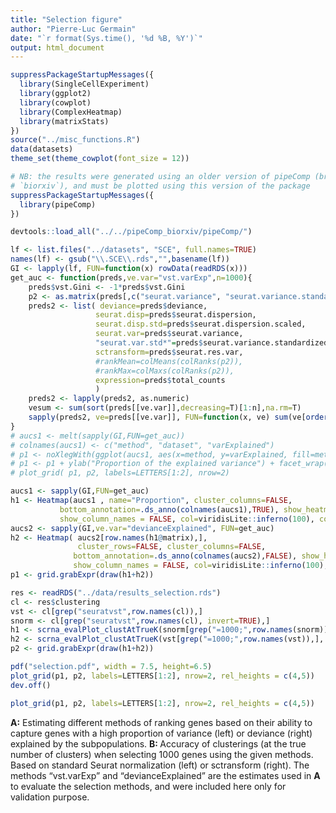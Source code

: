 ```yaml
---
title: "Selection figure"
author: "Pierre-Luc Germain"
date: "`r format(Sys.time(), '%d %B, %Y')`"
output: html_document
---
```


```r
suppressPackageStartupMessages({
  library(SingleCellExperiment)
  library(ggplot2)
  library(cowplot)
  library(ComplexHeatmap)
  library(matrixStats)
})
source("../misc_functions.R")
data(datasets)
theme_set(theme_cowplot(font_size = 12))
```

```r
# NB: the results were generated using an older version of pipeComp (branch 
# `biorxiv`), and must be plotted using this version of the package
suppressPackageStartupMessages({
  library(pipeComp)
})
```

```r
devtools::load_all("../../pipeComp_biorxiv/pipeComp/")
```

```r
lf <- list.files("../datasets", "SCE", full.names=TRUE)
names(lf) <- gsub("\\.SCE\\.rds","",basename(lf))
GI <- lapply(lf, FUN=function(x) rowData(readRDS(x)))
get_auc <- function(preds,ve.var="vst.varExp",n=1000){
    preds$vst.Gini <- -1*preds$vst.Gini
    p2 <- as.matrix(preds[,c("seurat.variance", "seurat.variance.standardized", "seurat.res.var", "deviance")])
    preds2 <- list( deviance=preds$deviance,
                   seurat.disp=preds$seurat.dispersion,
                   seurat.disp.std=preds$seurat.dispersion.scaled,
                   seurat.var=preds$seurat.variance,
                   "seurat.var.std*"=preds$seurat.variance.standardized,
                   sctransform=preds$seurat.res.var,
                   #rankMean=colMeans(colRanks(p2)),
                   #rankMax=colMaxs(colRanks(p2)),
                   expression=preds$total_counts
                   )
    preds2 <- lapply(preds2, as.numeric)
    vesum <- sum(sort(preds[[ve.var]],decreasing=T)[1:n],na.rm=T)
    sapply(preds2, ve=preds[[ve.var]], FUN=function(x, ve) sum(ve[order(x, decreasing=T)[1:n]],na.rm=T))/vesum
}
# aucs1 <- melt(sapply(GI,FUN=get_auc))
# colnames(aucs1) <- c("method", "dataset", "varExplained")
# p1 <- noXlegWith(ggplot(aucs1, aes(x=method, y=varExplained, fill=method)) + geom_col())
# p1 <- p1 + ylab("Proportion of the explained variance") + facet_wrap(~dataset, scale="free",dir="v")
# plot_grid( p1, p2, labels=LETTERS[1:2], nrow=2)

aucs1 <- sapply(GI,FUN=get_auc)
h1 <- Heatmap(aucs1 , name="Proportion", cluster_columns=FALSE, 
           bottom_annotation=.ds_anno(colnames(aucs1),TRUE), show_heatmap_legend = TRUE,
           show_column_names = FALSE, col=viridisLite::inferno(100), column_title="Variance explained")
aucs2 <- sapply(GI,ve.var="devianceExplained", FUN=get_auc)
h2 <- Heatmap( aucs2[row.names(h1@matrix),], 
               cluster_rows=FALSE, cluster_columns=FALSE, 
              bottom_annotation=.ds_anno(colnames(aucs2),FALSE), show_heatmap_legend = FALSE,
              show_column_names = FALSE, col=viridisLite::inferno(100), column_title="Deviance explained")
p1 <- grid.grabExpr(draw(h1+h2))
```

```r
res <- readRDS("../data/results_selection.rds")
cl <- res$clustering
vst <- cl[grep("seuratvst",row.names(cl)),]
snorm <- cl[grep("seuratvst",row.names(cl), invert=TRUE),]
h1 <- scrna_evalPlot_clustAtTrueK(snorm[grep("=1000;",row.names(snorm)),], "ARI", scale = FALSE, title="ARI at true # clusters", anno_legend = FALSE)
h2 <- scrna_evalPlot_clustAtTrueK(vst[grep("=1000;",row.names(vst)),], "ARI", scale = FALSE, reorder_rows=row.names(h1@matrix), title="sctransform\nARI at true # clusters", name="ARI2", anno_legend = FALSE)
p2 <- grid.grabExpr(draw(h1+h2))
```

```r
pdf("selection.pdf", width = 7.5, height=6.5)
plot_grid(p1, p2, labels=LETTERS[1:2], nrow=2, rel_heights = c(4,5))
dev.off()

plot_grid(p1, p2, labels=LETTERS[1:2], nrow=2, rel_heights = c(4,5))
```

**A:** Estimating different methods of ranking genes based on their ability to capture genes with a high proportion of variance (left) or deviance (right) explained by the subpopulations.
**B: ** Accuracy of clusterings (at the true number of clusters) when selecting 1000 genes using the given methods. Based on standard Seurat normalization (left) or sctransform (right). The methods "vst.varExp" and "devianceExplained" are the estimates used in **A** to evaluate the selection methods, and were included here only for validation purpose.